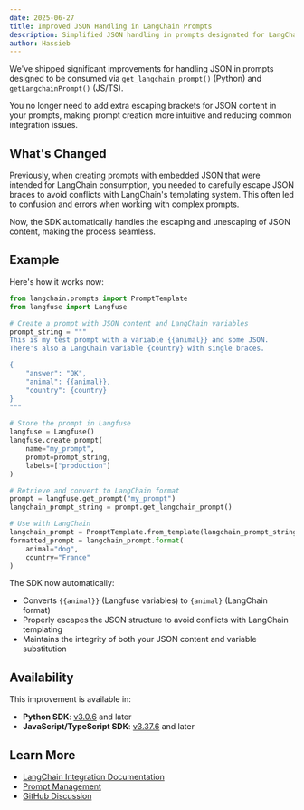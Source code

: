 ```yaml
---
date: 2025-06-27
title: Improved JSON Handling in LangChain Prompts
description: Simplified JSON handling in prompts designated for LangChain consumption - no more extra escaping required.
author: Hassieb
---
```



<ChangelogHeader />

We've shipped significant improvements for handling JSON in prompts designed to be consumed via `get_langchain_prompt()` (Python) and `getLangchainPrompt()` (JS/TS). 

You no longer need to add extra escaping brackets for JSON content in your prompts, making prompt creation more intuitive and reducing common integration issues.

## What's Changed

Previously, when creating prompts with embedded JSON that were intended for LangChain consumption, you needed to carefully escape JSON braces to avoid conflicts with LangChain's templating system. This often led to confusion and errors when working with complex prompts.

Now, the SDK automatically handles the escaping and unescaping of JSON content, making the process seamless.

## Example

Here's how it works now:

```python
from langchain.prompts import PromptTemplate
from langfuse import Langfuse

# Create a prompt with JSON content and LangChain variables
prompt_string = """
This is my test prompt with a variable {{animal}} and some JSON.
There's also a LangChain variable {country} with single braces.

{
    "answer": "OK",
    "animal": {{animal}},
    "country": {country}
}
"""

# Store the prompt in Langfuse
langfuse = Langfuse()
langfuse.create_prompt(
    name="my_prompt", 
    prompt=prompt_string, 
    labels=["production"]
)

# Retrieve and convert to LangChain format
prompt = langfuse.get_prompt("my_prompt")
langchain_prompt_string = prompt.get_langchain_prompt()

# Use with LangChain
langchain_prompt = PromptTemplate.from_template(langchain_prompt_string)
formatted_prompt = langchain_prompt.format(
    animal="dog", 
    country="France"
)
```

The SDK now automatically:
- Converts `{{animal}}` (Langfuse variables) to `{animal}` (LangChain format)
- Properly escapes the JSON structure to avoid conflicts with LangChain templating
- Maintains the integrity of both your JSON content and variable substitution

## Availability

This improvement is available in:
- **Python SDK**: [v3.0.6](https://github.com/langfuse/langfuse-python/releases/tag/v3.0.6) and later
- **JavaScript/TypeScript SDK**: [v3.37.6](https://github.com/langfuse/langfuse-js/releases/tag/v3.37.6) and later

## Learn More

- [LangChain Integration Documentation](/integrations/frameworks/langchain)
- [Prompt Management](/docs/prompts)
- [GitHub Discussion](https://github.com/orgs/langfuse/discussions/7057)
